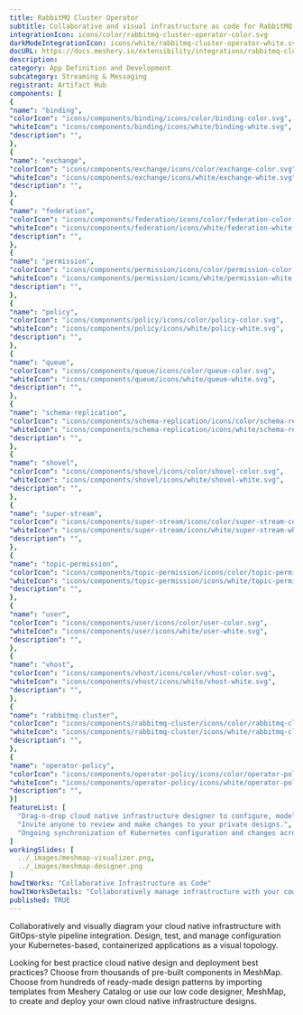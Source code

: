```yaml
---
title: RabbitMQ Cluster Operator
subtitle: Collaborative and visual infrastructure as code for RabbitMQ Cluster Operator
integrationIcon: icons/color/rabbitmq-cluster-operator-color.svg
darkModeIntegrationIcon: icons/white/rabbitmq-cluster-operator-white.svg
docURL: https://docs.meshery.io/extensibility/integrations/rabbitmq-cluster-operator
description: 
category: App Definition and Development
subcategory: Streaming & Messaging
registrant: Artifact Hub
components: [
{
"name": "binding",
"colorIcon": "icons/components/binding/icons/color/binding-color.svg",
"whiteIcon": "icons/components/binding/icons/white/binding-white.svg",
"description": "",
},
{
"name": "exchange",
"colorIcon": "icons/components/exchange/icons/color/exchange-color.svg",
"whiteIcon": "icons/components/exchange/icons/white/exchange-white.svg",
"description": "",
},
{
"name": "federation",
"colorIcon": "icons/components/federation/icons/color/federation-color.svg",
"whiteIcon": "icons/components/federation/icons/white/federation-white.svg",
"description": "",
},
{
"name": "permission",
"colorIcon": "icons/components/permission/icons/color/permission-color.svg",
"whiteIcon": "icons/components/permission/icons/white/permission-white.svg",
"description": "",
},
{
"name": "policy",
"colorIcon": "icons/components/policy/icons/color/policy-color.svg",
"whiteIcon": "icons/components/policy/icons/white/policy-white.svg",
"description": "",
},
{
"name": "queue",
"colorIcon": "icons/components/queue/icons/color/queue-color.svg",
"whiteIcon": "icons/components/queue/icons/white/queue-white.svg",
"description": "",
},
{
"name": "schema-replication",
"colorIcon": "icons/components/schema-replication/icons/color/schema-replication-color.svg",
"whiteIcon": "icons/components/schema-replication/icons/white/schema-replication-white.svg",
"description": "",
},
{
"name": "shovel",
"colorIcon": "icons/components/shovel/icons/color/shovel-color.svg",
"whiteIcon": "icons/components/shovel/icons/white/shovel-white.svg",
"description": "",
},
{
"name": "super-stream",
"colorIcon": "icons/components/super-stream/icons/color/super-stream-color.svg",
"whiteIcon": "icons/components/super-stream/icons/white/super-stream-white.svg",
"description": "",
},
{
"name": "topic-permission",
"colorIcon": "icons/components/topic-permission/icons/color/topic-permission-color.svg",
"whiteIcon": "icons/components/topic-permission/icons/white/topic-permission-white.svg",
"description": "",
},
{
"name": "user",
"colorIcon": "icons/components/user/icons/color/user-color.svg",
"whiteIcon": "icons/components/user/icons/white/user-white.svg",
"description": "",
},
{
"name": "vhost",
"colorIcon": "icons/components/vhost/icons/color/vhost-color.svg",
"whiteIcon": "icons/components/vhost/icons/white/vhost-white.svg",
"description": "",
},
{
"name": "rabbitmq-cluster",
"colorIcon": "icons/components/rabbitmq-cluster/icons/color/rabbitmq-cluster-color.svg",
"whiteIcon": "icons/components/rabbitmq-cluster/icons/white/rabbitmq-cluster-white.svg",
"description": "",
},
{
"name": "operator-policy",
"colorIcon": "icons/components/operator-policy/icons/color/operator-policy-color.svg",
"whiteIcon": "icons/components/operator-policy/icons/white/operator-policy-white.svg",
"description": "",
}]
featureList: [
  "Drag-n-drop cloud native infrastructure designer to configure, model, and deploy your workloads.",
  "Invite anyone to review and make changes to your private designs.",
  "Ongoing synchronization of Kubernetes configuration and changes across any number of clusters."
]
workingSlides: [
  ../_images/meshmap-visualizer.png,
  ../_images/meshmap-designer.png
]
howItWorks: "Collaborative Infrastructure as Code"
howItWorksDetails: "Collaboratively manage infrastructure with your coworkers synchronously sharing the same designs."
published: TRUE
---
```

<p>

</p>
<p>
    Collaboratively and visually diagram your cloud native infrastructure with GitOps-style pipeline integration. Design, test, and manage configuration your Kubernetes-based, containerized applications as a visual topology.
</p>
<p>
    Looking for best practice cloud native design and deployment best practices? Choose from thousands of pre-built components in MeshMap. Choose from hundreds of ready-made design patterns by importing templates from Meshery Catalog or use our low code designer, MeshMap, to create and deploy your own cloud native infrastructure designs.
</p>
